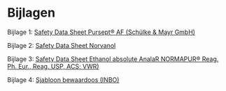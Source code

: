 # Bijlagen {.unnumbered}

Bijlage 1: [Safety Data Sheet Pursept® AF (Schülke & Mayr GmbH)](https://drive.google.com/file/d/13sELxcFpMHyMNw9Xvb6P-vtBfYkU5POP/view?usp=drive_link)

Bijlage 2: [Safety Data Sheet Norvanol](https://drive.google.com/file/d/1ENgGcTmCmpZZ2D-EzRkP5GJ-CzwMbWYJ/view?usp=drive_link)

Bijlage 3: [Safety Data Sheet Ethanol absolute AnalaR NORMAPUR® Reag. Ph. Eur., Reag. USP, ACS; VWR)](https://drive.google.com/file/d/143AUkaCX-O8bn2v0QItTgiz3ak3IExKf/view?usp=drive_link)

Bijlage 4: [Sjabloon bewaardoos (INBO)](https://docs.google.com/spreadsheets/d/1Q7MfsLxfjCPTudQKcP5ExBPz5_Oq4HXhG6J7DFoPHt4/edit?gid=0#gid=0)
